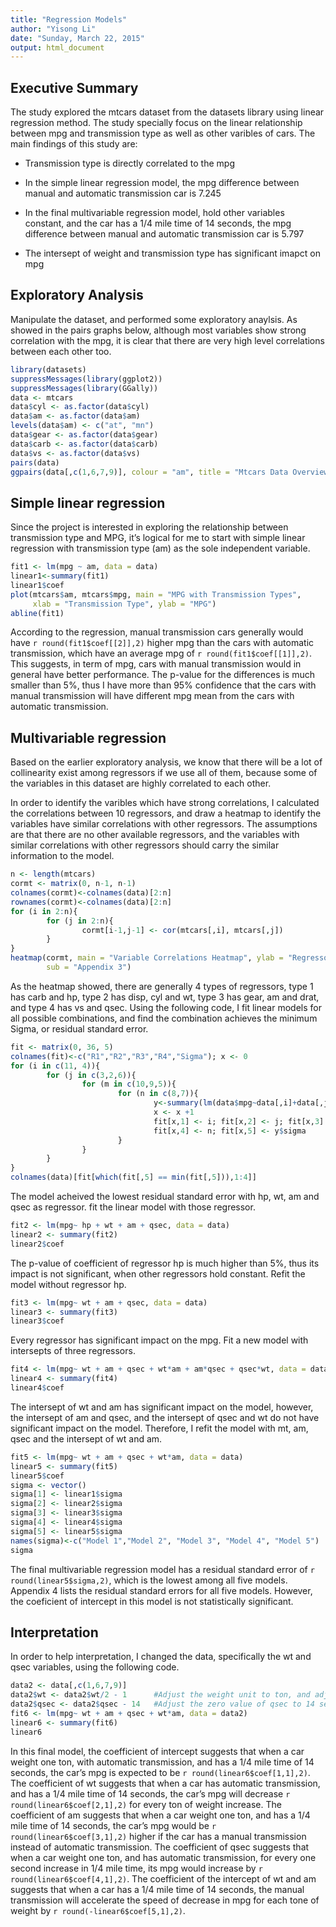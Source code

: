 ```yaml
---
title: "Regression Models"
author: "Yisong Li"
date: "Sunday, March 22, 2015"
output: html_document
---
```


## Executive Summary

The study explored the mtcars dataset from the datasets library using linear regression method. The study specially focus on the linear relationship between mpg and transmission type as well as other varibles of cars. The main findings of this study are:

* Transmission type is directly correlated to the mpg

* In the simple linear regression model, the mpg difference between manual and automatic transmission car is 7.245

* In the final multivariable regression model, hold other variables constant, and the car has a 1/4 mile time of 14 seconds, the mpg difference between manual and automatic transmission car is 5.797

* The intersept of weight and transmission type has significant imapct on mpg

## Exploratory Analysis
Manipulate the dataset, and performed some exploratory anaylsis. As showed in the pairs graphs below, although most variables show strong correlation with the mpg, it is clear that there are very high level correlations between each other too.
```r
library(datasets)
suppressMessages(library(ggplot2))
suppressMessages(library(GGally))
data <- mtcars
data$cyl <- as.factor(data$cyl)
data$am <- as.factor(data$am)
levels(data$am) <- c("at", "mn")
data$gear <- as.factor(data$gear)
data$carb <- as.factor(data$carb)
data$vs <- as.factor(data$vs)
pairs(data)
ggpairs(data[,c(1,6,7,9)], colour = "am", title = "Mtcars Data Overview")
```

## Simple linear regression
Since the project is interested in exploring the relationship between transmission type and MPG, it's logical for me to start with simple linear regression with transmission type (am) as the sole independent variable.

```r
fit1 <- lm(mpg ~ am, data = data)
linear1<-summary(fit1)
linear1$coef
plot(mtcars$am, mtcars$mpg, main = "MPG with Transmission Types", 
     xlab = "Transmission Type", ylab = "MPG")
abline(fit1)
```

According to the regression, manual transmission cars generally would have `r round(fit1$coef[[2]],2)` higher mpg than the cars with automatic transmission, which have an average mpg of `r round(fit1$coef[[1]],2)`. This suggests, in term of mpg, cars with manual transmission would in general have better performance. The p-value for the differences is much smaller than 5%, thus I have more than 95% confidence that the cars with manual transmission will have different mpg mean from the cars with automatic transmission.

## Multivariable regression
Based on the earlier exploratory analysis, we know that there will be a lot of collinearity exist among regressors if we use all of them, because some of the variables in this dataset are highly correlated to each other. 

In order to identify the varibles which have strong correlations, I calculated the correlations between 10 regressors, and draw a heatmap to identify the variables have similar correlations with other regressors. The assumptions are that there are no other available regressors, and the variables with similar correlations with other regressors should carry the similar information to the model.

```r
n <- length(mtcars)
cormt <- matrix(0, n-1, n-1)
colnames(cormt)<-colnames(data)[2:n]
rownames(cormt)<-colnames(data)[2:n]
for (i in 2:n){
        for (j in 2:n){
                cormt[i-1,j-1] <- cor(mtcars[,i], mtcars[,j])
        }
}
heatmap(cormt, main = "Variable Correlations Heatmap", ylab = "Regressors", 
        sub = "Appendix 3")
```

As the heatmap showed, there are generally 4 types of regressors, type 1 has carb and hp, type 2 has disp, cyl and wt, type 3 has gear, am and drat, and type 4 has vs and qsec. Using the following code, I fit linear models for all possible combinations, and find the combination achieves the minimum Sigma, or residual standard error.

```r
fit <- matrix(0, 36, 5)
colnames(fit)<-c("R1","R2","R3","R4","Sigma"); x <- 0
for (i in c(11, 4)){
        for (j in c(3,2,6)){
                for (m in c(10,9,5)){
                        for (n in c(8,7)){
                                y<-summary(lm(data$mpg~data[,i]+data[,j]+data[,m]+data[,n]))
                                x <- x +1
                                fit[x,1] <- i; fit[x,2] <- j; fit[x,3] <- m
                                fit[x,4] <- n; fit[x,5] <- y$sigma
                        }
                }
        }
}
colnames(data)[fit[which(fit[,5] == min(fit[,5])),1:4]]
```

The model acheived the lowest residual standard error with hp, wt, am and qsec as regressor. fit the linear model with those regressor.

```r
fit2 <- lm(mpg~ hp + wt + am + qsec, data = data)
linear2 <- summary(fit2)
linear2$coef
```

The p-value of coefficient of regressor hp is much higher than 5%, thus its impact is not significant, when other regressors hold constant. Refit the model without regressor hp.

```r
fit3 <- lm(mpg~ wt + am + qsec, data = data)
linear3 <- summary(fit3)
linear3$coef
```

Every regressor has significant impact on the mpg. Fit a new model with intersepts of three regressors.
```r
fit4 <- lm(mpg~ wt + am + qsec + wt*am + am*qsec + qsec*wt, data = data)
linear4 <- summary(fit4)
linear4$coef
```

The intersept of wt and am has significant impact on the model, however, the intersept of am and qsec, and the intersept of qsec and wt do not have significant impact on the model. Therefore, I refit the model with mt, am, qsec and the intersept of wt and am.

```r
fit5 <- lm(mpg~ wt + am + qsec + wt*am, data = data)
linear5 <- summary(fit5)
linear5$coef
sigma <- vector()
sigma[1] <- linear1$sigma
sigma[2] <- linear2$sigma
sigma[3] <- linear3$sigma
sigma[4] <- linear4$sigma
sigma[5] <- linear5$sigma
names(sigma)<-c("Model 1","Model 2", "Model 3", "Model 4", "Model 5")
sigma
```

The final multivariable regression model has a residual standard error of `r round(linear5$sigma,2)`, which is the lowest among all five models. Appendix 4 lists the residual standard errors for all five models. However, the coeficient of intercept in this model is not statistically significant.

## Interpretation
In order to help interpretation, I changed the data, specifically the wt and qsec variables, using the following code. 
```r
data2 <- data[,c(1,6,7,9)]
data2$wt <- data2$wt/2 - 1      #Adjust the weight unit to ton, and adjust the zero value to 1 ton
data2$qsec <- data2$qsec - 14   #Adjust the zero value of qsec to 14 seconds
fit6 <- lm(mpg~ wt + am + qsec + wt*am, data = data2)
linear6 <- summary(fit6)
linear6
```

In this final model, the coefficient of intercept suggests that when a car weight one ton, with automatic transmission, and has a 1/4 mile time of 14 seconds, the car's mpg is expected to be `r round(linear6$coef[1,1],2)`. The coefficient of wt suggests that when a car has automatic transmission, and has a 1/4 mile time of 14 seconds, the car's mpg will decrease `r round(linear6$coef[2,1],2)` for every ton of weight increase. The coefficient of am suggests that when a car weight one ton, and has a 1/4 mile time of 14 seconds, the car's mpg would be `r round(linear6$coef[3,1],2)` higher if the car has a manual transmission instead of automatic transmission. The coefficient of qsec suggests that when a car weight one ton, and has automatic transmission, for every one second increase in 1/4 mile time, its mpg would increase by `r round(linear6$coef[4,1],2)`. The coefficient of the intercept of wt and am suggests that when a car has a 1/4 mile time of 14 seconds, the manual transmission will accelerate the speed of decrease in mpg for each tone of weight by `r round(-linear6$coef[5,1],2)`.